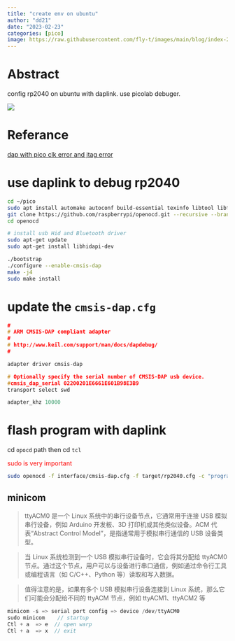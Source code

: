 ```yaml
---
title: "create env on ubuntu"
author: "dd21"
date: "2023-02-23"
categories: [pico]
image: https://raw.githubusercontent.com/fly-t/images/main/blog/index-2023-02-24-11-15-40.png
---
```


# Abstract

config rp2040 on ubuntu with daplink. use picolab debuger.

![](https://raw.githubusercontent.com/fly-t/images/main/blog/index-2023-02-24-11-21-52.png)

# Referance

[dap with pico clk error and jtag error](https://acassis.wordpress.com/2020/06/27/error-cmsis-dap-command-cmd_dap_swj_clock-failed/)

# use daplink to debug rp2040

```bash
cd ~/pico
sudo apt install automake autoconf build-essential texinfo libtool libftdi-dev libusb-1.0-0-dev
git clone https://github.com/raspberrypi/openocd.git --recursive --branch rp2040 --depth=1
cd openocd

# install usb Hid and Bluetooth driver
sudo apt-get update
sudo apt-get install libhidapi-dev

./bootstrap
./configure --enable-cmsis-dap
make -j4
sudo make install
```

# update the `cmsis-dap.cfg`

```c
#
# ARM CMSIS-DAP compliant adapter
#
# http://www.keil.com/support/man/docs/dapdebug/
#

adapter driver cmsis-dap

# Optionally specify the serial number of CMSIS-DAP usb device.
#cmsis_dap_serial 02200201E6661E601B98E3B9
transport select swd

adapter_khz 10000

```

# flash program with daplink

cd `opocd` path then cd `tcl`

<font color='red'> sudo is very important </font>

```bash
sudo openocd -f interface/cmsis-dap.cfg -f target/rp2040.cfg -c "program /home/dd21/Project/pico/pico-examples/build/blink/blink.hex reset exit"
```

## minicom

> ttyACM0 是一个 Linux 系统中的串行设备节点，它通常用于连接 USB 模拟串行设备，例如 Arduino 开发板、3D 打印机或其他类似设备。ACM 代表“Abstract Control Model”，是指通常用于模拟串行通信的 USB 设备类型。

> 当 Linux 系统检测到一个 USB 模拟串行设备时，它会将其分配给 ttyACM0 节点。通过这个节点，用户可以与设备进行串口通信，例如通过命令行工具或编程语言（如 C/C++、Python 等）读取和写入数据。

> 值得注意的是，如果有多个 USB 模拟串行设备连接到 Linux 系统，那么它们可能会分配给不同的 ttyACM 节点，例如 ttyACM1、ttyACM2 等

```c
minicom -s => serial port config => device /dev/ttyACM0
sudo minicom    // startup
Ctl + a  => e  // open warp
Ctl + a  => x  // exit
```

